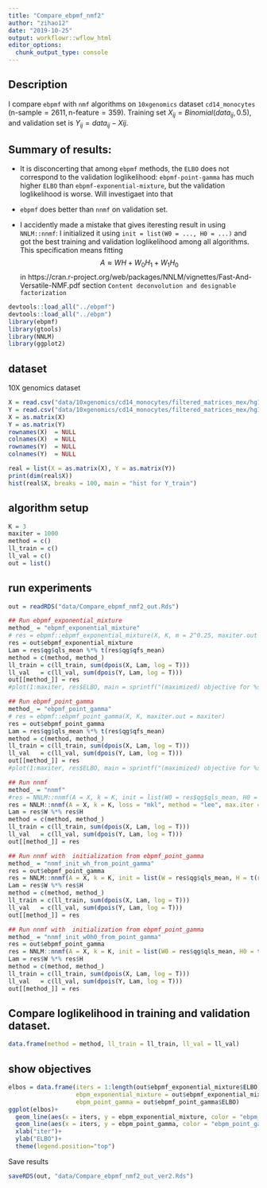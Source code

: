 ```yaml
---
title: "Compare_ebpmf_nmf2"
author: "zihao12"
date: "2019-10-25"
output: workflowr::wflow_html
editor_options:
  chunk_output_type: console
---
```


## Description
I compare `ebpmf` with `nmf` algorithms on `10xgenomics` dataset `cd14_monocytes` ($\text{n-sample} = 2611, \text{n-feature} = 359$). Training set $X_{ij} = Binomial(data_{ij}, 0.5)$, and validation set is $Y_{ij} = data_{ij} - X{ij}$.

## Summary of results:
* It is disconcerting that among `ebpmf` methods, the `ELBO` does not correspond to the validation loglikelihood: `ebpmf-point-gamma` has much higher `ELBO` than `ebpmf-exponential-mixture`, but the  validation loglikelihood is worse. Will investigaet into that\

* `ebpmf` does better than `nnmf` on validation set.\

* I accidently made a mistake that gives iteresting result in using `NNLM::nnmf`: I initialized it using `init = list(W0 = ..., H0 = ...)` and got the best training and validation loglikelihood among  all algorithms. This specification means fitting
$$
A \approx WH + W_0 H_1 + W_1 H_0 
$$
in https://cran.r-project.org/web/packages/NNLM/vignettes/Fast-And-Versatile-NMF.pdf  section `Content deconvolution and designable factorization`

```r
devtools::load_all("../ebpmf")
devtools::load_all("../ebpm")
library(ebpmf)
library(gtools)
library(NNLM)
library(ggplot2)
```

## dataset
10X genomics  dataset
```r
X = read.csv("data/10xgenomics/cd14_monocytes/filtered_matrices_mex/hg19/Y.csv")
Y = read.csv("data/10xgenomics/cd14_monocytes/filtered_matrices_mex/hg19/Yhat.csv")
X = as.matrix(X)
Y = as.matrix(Y)
rownames(X)  = NULL
colnames(X)  = NULL
rownames(Y)  = NULL
colnames(Y)  = NULL

real = list(X = as.matrix(X), Y = as.matrix(Y))
print(dim(real$X))
hist(real$X, breaks = 100, main = "hist for Y_train")
```

## algorithm setup
```r
K = 3
maxiter = 1000
method = c()
ll_train = c()
ll_val = c()
out = list()
```


## run experiments
```r
out = readRDS("data/Compare_ebpmf_nmf2_out.Rds")

## Run ebpmf_exponential_mixture
method_ = "ebpmf_exponential_mixture"
# res = ebpmf::ebpmf_exponential_mixture(X, K, m = 2^0.25, maxiter.out = maxiter)
res = out$ebpmf_exponential_mixture
Lam = res$qg$qls_mean %*% t(res$qg$qfs_mean)
method = c(method, method_)
ll_train = c(ll_train, sum(dpois(X, Lam, log = T)))
ll_val   = c(ll_val, sum(dpois(Y, Lam, log = T)))
out[[method_]] = res
#plot(1:maxiter, res$ELBO, main = sprintf("(maximized) objective for %s", method_), xlab = "iter", ylab = "ELBO")

## Run ebpmf_point_gamma
method_ = "ebpmf_point_gamma"
# res = ebpmf::ebpmf_point_gamma(X, K, maxiter.out = maxiter)
res = out$ebpmf_point_gamma
Lam = res$qg$qls_mean %*% t(res$qg$qfs_mean)
method = c(method, method_)
ll_train = c(ll_train, sum(dpois(X, Lam, log = T)))
ll_val   = c(ll_val, sum(dpois(Y, Lam, log = T)))
out[[method_]] = res
#plot(1:maxiter, res$ELBO, main = sprintf("(maximized) objective for %s", method_), xlab = "iter", ylab = "ELBO")

## Run nnmf
method_ = "nnmf"
#res = NNLM::nnmf(A = X, k = K, init = list(W0 = res$qg$qls_mean, H0 = t(res$qg$qfs_mean)), loss = "mkl", method = "lee", max.iter = maxiter)
res = NNLM::nnmf(A = X, k = K, loss = "mkl", method = "lee", max.iter = maxiter)
Lam = res$W %*% res$H
method = c(method, method_)
ll_train = c(ll_train, sum(dpois(X, Lam, log = T)))
ll_val   = c(ll_val, sum(dpois(Y, Lam, log = T)))
out[[method_]] = res

## Run nnmf with  initialization from ebpmf_point_gamma
method_ = "nnmf_init_wh_from_point_gamma"
res = out$ebpmf_point_gamma
res = NNLM::nnmf(A = X, k = K, init = list(W = res$qg$qls_mean, H = t(res$qg$qfs_mean)), loss = "mkl", method = "lee", max.iter = maxiter)
Lam = res$W %*% res$H
method = c(method, method_)
ll_train = c(ll_train, sum(dpois(X, Lam, log = T)))
ll_val   = c(ll_val, sum(dpois(Y, Lam, log = T)))
out[[method_]] = res

## Run nnmf with  initialization from ebpmf_point_gamma
method_ = "nnmf_init_w0h0_from_point_gamma"
res = out$ebpmf_point_gamma
res = NNLM::nnmf(A = X, k = K, init = list(W0 = res$qg$qls_mean, H0 = t(res$qg$qfs_mean)), loss = "mkl", method = "lee", max.iter = maxiter)
Lam = res$W %*% res$H
method = c(method, method_)
ll_train = c(ll_train, sum(dpois(X, Lam, log = T)))
ll_val   = c(ll_val, sum(dpois(Y, Lam, log = T)))
out[[method_]] = res
```

## Compare loglikelihood in training and validation dataset.
```r
data.frame(method = method, ll_train = ll_train, ll_val = ll_val)
```

## show objectives
```r
elbos = data.frame(iters = 1:length(out$ebpmf_exponential_mixture$ELBO),
                   ebpm_exponential_mixture = out$ebpmf_exponential_mixture$ELBO, 
                   ebpm_point_gamma = out$ebpmf_point_gamma$ELBO)
ggplot(elbos)+
  geom_line(aes(x = iters, y = ebpm_exponential_mixture, color = "ebpm_exponential_mixture"), show.legend = T)+
  geom_line(aes(x = iters, y = ebpm_point_gamma, color = "ebpm_point_gamma"), show.legend = T)+
  xlab("iter")+
  ylab("ELBO")+
  theme(legend.position="top")
```


Save results
```r
saveRDS(out, "data/Compare_ebpmf_nmf2_out_ver2.Rds")
```


